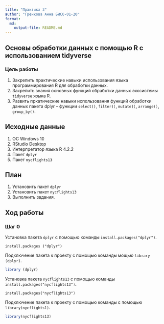 ```yaml
---
title: "Практика 3"
author: "Гренкова Анна БИСО-01-20"
format: 
  md:
    output-file: README.md
---
```


## Основы обработки данных с помощью R с использованием tidyverse

### Цель работы

1. Закрепить практические навыки использования языка программирования R для обработки данных.
2. Закрепить знания основных функций обработки данных экосистемы `tidyverse` языка R.
3. Развить пркатические навыки использования функций обработки данных пакета dplyr – функции `select()`, `filter()`, `mutate()`, `arrange()`, `group_by()`.

## Исходные данные

1.  ОС Windows 10
2.  RStudio Desktop
3.  Интерпретатор языка R 4.2.2
4.  Пакет `dplyr`
5.  Пакет `nycflights13`

## План

1.  Установить пакет `dplyr`
2.  Установить пакет `nycflights13`
3.  Выполнить задания.

## Ход работы

### Шаг 0
Установка пакета `dplyr` с помощью команды `install.packages("dplyr")`.

```
install.packages ("dplyr")
```

Подключение пакета к проекту с помощью команды мощью `library (dplyr)`.

```r
library (dplyr)
```

Установка пакета `nycflights13` с помощью команды `install.packages("nycflights13")`.

```
install.packages("nycflights13")
```

Подключение пакета к проекту с помощью команды с помощью `library(nycflights1)`.

```r
library(nycflights13)

```

